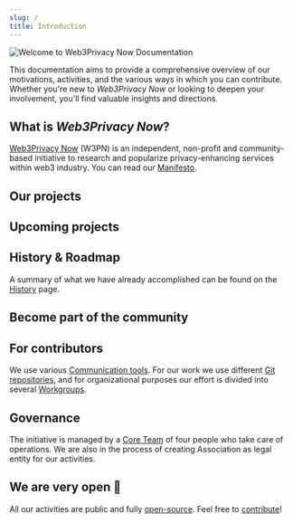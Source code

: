 ```yaml
---
slug: /
title: Introduction
---
```



![Welcome to Web3Privacy Now Documentation](./assets/intro-cover.jpeg)

This documentation aims to provide a comprehensive overview of our motivations, activities, and the various ways in which you can contribute. 
Whether you're new to *Web3Privacy Now* or looking to deepen your involvement, you'll find valuable insights and directions.

## What is *Web3Privacy Now*?

[Web3Privacy Now](https://web3privacy.info/) (W3PN) is an independent, non-profit and community-based initiative to research and popularize privacy-enhancing services within web3 industry. You can read our [Manifesto](/about-us/manifesto).

## Our projects

<LinkCard
  title="🔬 Research"
  description="Analyzing the ecosystem, creating reports"
  href="/research"
/>
<LinkCard
  title="📅 Events"
  description="Organizing events such as meetups, summits or hackathons"
  href="/events"
/>
<LinkCard
  title="📰 Week in the Privacy"
  description="Weekly newsletter with round-up of the most important news"
  href="/news/week-in-the-privacy"
/>

## Upcoming projects

<LinkCard
  title="👁️ Privacy Explorer"
  description="The most extensive database of privacy-enhancing solutions"
  href="/projects/privacy-explorer"
/>
<LinkCard
  title="↴ Privacy Corner"
  description="Community pop-up space for hackathons and other events"
  href="https://github.com/web3privacy/privacy-corner"
/>
<LinkCard
  title="🏆 Privacy Tech Awards"
  description="Annual vote of most popular and interesting privacy projects"
  href="/projects/privacy-tech-awards"
/>

## History & Roadmap

A summary of what we have already accomplished can be found on the [History](/about-us/history) page.

<CardGrid>
  <LinkCard title="History" href="/follow-us" />
  <LinkCard title="Roadmap" href="/roadmap" />
</CardGrid>

## Become part of the community

<CardGrid>
  <LinkCard title="Follow us" href="/ecosystem/follow-us" />
  <LinkCard title="Get involved" href="/get-involved/" />
</CardGrid>
<CardGrid>
  <LinkCard title="Contributors guide" href="/contributors/" />
  <LinkCard title="Partnerships" href="/get-involved/partnerships" />
</CardGrid>
<CardGrid>
  <LinkCard title="Donate" href="/donate" />
  <LinkCard title="Code of Conduct" href="/code-of-conduct" />
</CardGrid>

## For contributors

We use various [Communication tools](/ecosystem/communication). For our work we use different [Git repositories](/contributors/git), and for organizational purposes our effort is divided into several [Workgroups](/contributors/workgroups).

<CardGrid>
  <LinkCard title="Communication tools" href="/ecosystem/communication" />
  <LinkCard title="Git repositories" href="/contributors/git" />
</CardGrid>
<CardGrid>
  <LinkCard title="Workgroups" href="/contributors/workgroups" />
</CardGrid>

## Governance

The initiative is managed by a [Core Team](/governance/core-team) of four people who take care of operations. We are also in the process of creating Association as legal entity for our activities.

<LinkCard title="Governance structure" href="/governance/" />
<CardGrid>
    <LinkCard title="Congress" href="/events/congress" />
    <LinkCard title="Core Team" href="/governance/core-team" />
</CardGrid>
<CardGrid>
    <LinkCard title="Core Contributors" href="/governance/core-contributors" />
    <LinkCard title="Treasury" href="/governance/treasury" />
</CardGrid>

## We are very open 💛

All our activities are public and fully [open-source](/contributors/git). Feel free to [contribute](/contributors/)!
